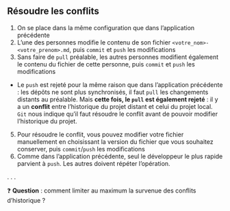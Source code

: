 :::{.callout-tip collapse="true" icon=false}
## Résoudre les conflits

::: {.incremental}
1. On se place dans la même configuration que dans l'application précédente
2. L'une des personnes modifie le contenu de son fichier `<votre_nom>-<votre_prenom>.md`, puis `commit` et `push` les modifications
3. Sans faire de `pull` préalable, les autres personnes modifient également le contenu du fichier de cette personne, puis `commit` et `push` les modifications

- Le `push` est rejeté pour la même raison que dans l'application précédente : les dépôts ne sont plus synchronisés, il faut `pull` les changements distants au préalable.
Mais **cette fois, le `pull` est également rejeté** : il y a un **conflit** entre l'historique du projet distant et celui du projet local.
`Git` nous indique qu'il faut résoudre le conflit avant de pouvoir modifier l'historique du projet.

5. Pour résoudre le conflit, vous pouvez modifier votre fichier manuellement en choisissant la version du fichier que vous souhaitez conserver, puis `commit`/`push` les modifications
6. Comme dans l'application précédente, seul le développeur le plus rapide parvient à `push`. Les autres doivent répéter l'opération.
:::

:::

. . .

❓ **Question** : comment limiter au maximum la survenue des conflits d'historique ?
